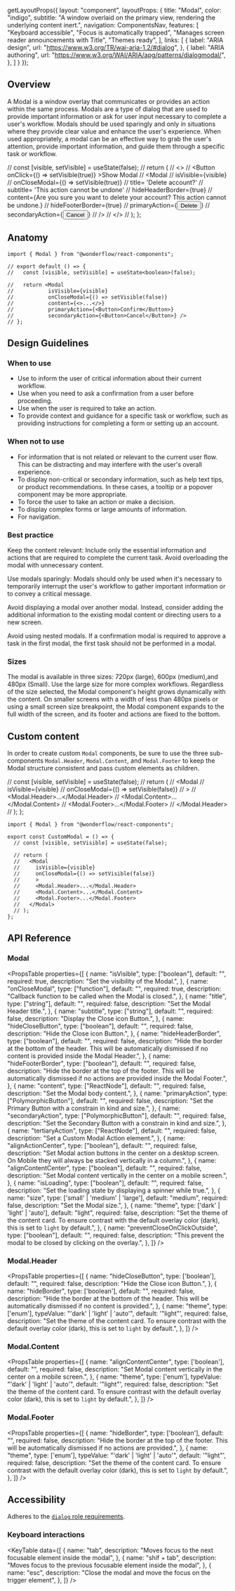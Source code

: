
  getLayoutProps({
    layout: "component",
    layoutProps: {
      title: "Modal",
      color: "indigo",
      subtitle: "A window overlaid on the primary view, rendering the underlying content inert.",
      navigation: ComponentsNav,
      features: [
        "Keyboard accessible",
        "Focus is automatically trapped",
        "Manages screen reader announcements with Title",
        "Themes ready",
      ],
      links: [
        {
          label: "ARIA design",
          url: "https://www.w3.org/TR/wai-aria-1.2/#dialog",
        },
        {
          label: "ARIA authoring",
          url: "https://www.w3.org/WAI/ARIA/apg/patterns/dialogmodal/",
        },
      ]
    }
  });

## Overview
A Modal is a window overlay that communicates or provides an action within the same process.
Modals are a type of dialog that are used to provide important information or ask for user input necessary to complete a user's workflow.
Modals should be used sparingly and only in situations where they provide clear value and enhance the user's experience. When used appropriately, a modal can be an effective way to grab the user's attention, provide important information, and guide them through a
specific task or workflow.


  // const [visible, setVisible] = useState(false);
  // return (
  //   <>
  //     <Button onClick={() => setVisible(true)} >Show Modal</Button>
  //     <Modal
  //       isVisible={visible}
  //       onCloseModal={() => setVisible(true)}
  //       title= 'Delete account?'
  //       subtitle= 'This action cannot be undone'
  //       hideHeaderBorder={true}
  //       content={<Text size={16}>Are you sure you want to delete your account? This action cannot be undone.</Text>}
  //       hideFooterBorder={true}
  //       primaryAction={<Button>Delete</Button>}
  //       secondaryAction={<Button>Cancel</Button>}
  //       />
  //   </>
  // );
};

<LiveArea>
  <Example />
</LiveArea>


## Anatomy

```tsx lines="1,4,7-13"
import { Modal } from "@wonderflow/react-components";

// export default () => {
//   const [visible, setVisible] = useState<boolean>(false);

//   return <Modal
//           isVisible={visible}
//           onCloseModal={() => setVisible(false)}
//           content={<>...</>}
//           primaryAction={<Button>Confirm</Button>}
//           secondaryAction={<Button>Cancel</Button>} />
// };
```

## Design Guidelines

### When to use

* Use to inform the user of critical information about their current workflow.
* Use when you need to ask a confirmation from a user before proceeding.
* Use when the user is required to take an action.
* To provide context and guidance for a specific task or workflow, such as providing instructions for completing a form or setting up an account.

### When not to use

* For information that is not related or relevant to the current user flow. This can be distracting and may interfere with the user's overall experience.
* To display non-critical or secondary information, such as help text tips, or product recommendations. In these cases, a tooltip or a popover component may be more appropriate.
* To force the user to take an action or make a decision.
* To display complex forms or large amounts of information.
* For navigation.


### Best practice

Keep the content relevant: Include only the essential information and actions that are required to complete the current task. Avoid overloading the modal with unnecessary content.

Use modals sparingly: Modals should only be used when it's necessary to temporarily interrupt the user's workflow to gather important information or to convey a critical message.

Avoid displaying a modal over another modal. Instead, consider adding the additional information to the existing modal content or directing users to a new screen.

Avoid using nested modals. If a confirmation modal is required to approve a task in the first modal, the first task should not be performed in a modal.


### Sizes

The modal is available in three sizes: 720px (large), 600px (medium),and 480px (Small).
Use the large size for more complex workflows. Regardless of the size selected, the Modal component's height grows dynamically with the content.
On smaller screens with a width of less than 480px pixels or using a small screen size breakpoint, the Modal component expands to the full width of the screen, and its footer and actions are fixed to the bottom.


## Custom content

In order to create custom `Modal` components, be sure to use the three sub-components `Modal.Header`, `Modal.Content`, and `Modal.Footer` to keep the Modal structure consistent and pass custom elements as children.

  // const [visible, setVisible] = useState(false);
  // return (
  //   <Modal
  //     isVisible={visible}
  //     onCloseModal={() => setVisible(false)}
  //   >
  //     <Modal.Header>...</Modal.Header>
  //     <Modal.Content>...</Modal.Content>
  //     <Modal.Footer>...</Modal.Footer>
  //   </Modal.Header>
  // );
};

<LiveArea>
  <CustomModal />
</LiveArea>

```tsx lines="1-15"
import { Modal } from "@wonderflow/react-components";

export const CustomModal = () => {
  // const [visible, setVisible] = useState(false);

  // return (
  //   <Modal
  //     isVisible={visible}
  //     onCloseModal={() => setVisible(false)}
  //     >
  //     <Modal.Header>...</Modal.Header>
  //     <Modal.Content>...</Modal.Content>
  //     <Modal.Footer>...</Modal.Footer>
  //   </Modal>
  // );
};
```

## API Reference

### Modal

<PropsTable
  properties={[
    {
      name: "isVisible",
      type: ["boolean"],
      default: "",
      required: true,
      description: "Set the visibility of the Modal.",
    },
    {
      name: "onCloseModal",
      type: ["function"],
      default: "",
      required: true,
      description: "Callback function to be called when the Modal is closed.",
    },
    {
      name: "title",
      type: ["string"],
      default: "",
      required: false,
      description: "Set the Modal Header title.",
    },
    {
      name: "subtitle",
      type: ["string"],
      default: "",
      required: false,
      description: "Display the Close icon Button.",
    },
    {
      name: "hideCloseButton",
      type: ["boolean"],
      default: "",
      required: false,
      description: "Hide the Close icon Button.",
    },
    {
      name: "hideHeaderBorder",
      type: ["boolean"],
      default: "",
      required: false,
      description: "Hide the border at the bottom of the header. This will be automatically dismissed if no content is provided inside the Modal Header.",
    },
    {
      name: "hideFooterBorder",
      type: ["boolean"],
      default: "",
      required: false,
      description: "Hide the border at the top of the footer. This will be automatically dismissed if no actions are provided inside the Modal Footer.",
    },
    {
      name: "content",
      type: ["ReactNode"],
      default: "",
      required: false,
      description: "Set the Modal body content.",
    },
    {
      name: "primaryAction",
      type: ["PolymorphicButton"],
      default: "",
      required: false,
      description: "Set the Primary Button with a constrain in kind and size.",
    },
    {
      name: "secondaryAction",
      type: ["PolymorphicButton"],
      default: "",
      required: false,
      description: "Set the Secondary Button with a constrain in kind and size.",
    },
    {
      name: "tertiaryAction",
      type: ["ReactNode"],
      default: "",
      required: false,
      description: "Set a Custom Modal Action element.",
    },
    {
      name: "alignActionCenter",
      type: ["boolean"],
      default: "",
      required: false,
      description: "Set Modal action buttons in the center on a desktop screen. On Mobile they will always be stacked vertically in a column.",
    },
    {
      name: "alignContentCenter",
      type: ["boolean"],
      default: "",
      required: false,
      description: "Set Modal content vertically in the center on a mobile screen.",
    },
    {
      name: "isLoading",
      type: ["boolean"],
      default: "",
      required: false,
      description: "Set the loading state by displaying a spinner while true.",
    },
    {
      name: "size",
      type: ['small' | 'medium' | 'large'],
      default: "medium",
      required: false,
      description: "Set the Modal size.",
    },
    {
      name: "theme",
      type: ['dark' | 'light' | 'auto'],
      default: "light",
      required: false,
      description: "Set the theme of the content card. To ensure contrast with the default overlay color (dark), this is set to `light` by default.",
    },
    {
      name: "preventCloseOnClickOutside",
      type: ["boolean"],
      default: "",
      required: false,
      description:
        "This prevent the modal to be closed by clicking on the overlay.",
    },
  ]}
/>

### Modal.Header

<PropsTable
  properties={[
    {
      name: "hideCloseButton",
      type: ['boolean'],
      default: "",
      required: false,
      description: "Hide the Close icon Button.",
    },
    {
      name: "hideBorder",
      type: ['boolean'],
      default: "",
      required: false,
      description: "Hide the border at the bottom of the header. This will be automatically dismissed if no content is provided.",
    },
    {
      name: "theme",
      type: ['enum'],
      typeValue: "'dark' | 'light' | 'auto'",
      default: '"light"',
      required: false,
      description: "Set the theme of the content card. To ensure contrast with the default overlay color (dark), this is set to `light` by default.",
    },
  ]}
/>

### Modal.Content

<PropsTable
  properties={[
    {
      name: "alignContentCenter",
      type: ['boolean'],
      default: "",
      required: false,
      description: "Set Modal content vertically in the center on a mobile screen.",
    },
    {
      name: "theme",
      type: ['enum'],
      typeValue: "'dark' | 'light' | 'auto'",
      default: '"light"',
      required: false,
      description: "Set the theme of the content card. To ensure contrast with the default overlay color (dark), this is set to `light` by default.",
    },
  ]}
/>

### Modal.Footer

<PropsTable
  properties={[
    {
      name: "hideBorder",
      type: ['boolean'],
      default: "",
      required: false,
      description: "Hide the border at the top of the footer. This will be automatically dismissed if no actions are provided.",
    },
    {
      name: "theme",
      type: ['enum'],
      typeValue: "'dark' | 'light' | 'auto'",
      default: '"light"',
      required: false,
      description: "Set the theme of the content card. To ensure contrast with the default overlay color (dark), this is set to `light` by default.",
    },
  ]}
/>

## Accessibility

Adheres to the [`dialog` role requirements](https://www.w3.org/TR/wai-aria-1.2/#dialog).

### Keyboard interactions

<KeyTable
  data={[
    {
      name: "tab",
      description: "Moves focus to the next focusable element inside the modal",
    },
    {
      name: "shif + tab",
      description:
        "Moves focus to the previous focusable element inside the modal",
    },
    {
      name: "esc",
      description: "Close the modal and move the focus on the trigger element",
    },
  ]}
/>
